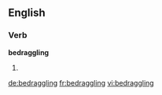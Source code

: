 
==English==

===Verb===
'''bedraggling'''

# {{present participle of|[[bedraggle]]}}

[[de:bedraggling]]
[[fr:bedraggling]]
[[vi:bedraggling]]